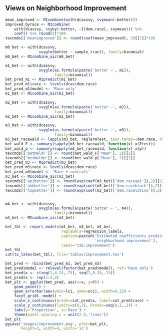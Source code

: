 ## Views on Neighborhood Improvement

```{r improvement-mean}
mean_improved <- MIcombine(with(dcassvy, svymean(~better)))
improved_byrace <- MIcombine(
    with(dcassvy, svyby(~better, ~I(dem.race), svymean))) %>%
    coef() %>% round(2)*100
texcmds[['meanimproved']] <- round(coef(mean_improved), 2)[[1]]*100
```

```{r improvement-analysis, warning=FALSE, results='hide'}
m0_bet <- with(dcassvy,
               svyglm(better ~ sample_tract), family=binomial)
m0_bet <- MIcombine_aic(m0_bet)

m1_bet <- with(dcassvy,
               svyglm(as.formula(paste('better ~', m1)), 
                      family=binomial))
bet_pred_m1 <- MIpredict(m1_bet)
bet_pred_m1$race <- levels(dcas$dem.race)
bet_pred_m1$model <- 'Race only'
m1_bet <- MIcombine_aic(m1_bet)

m2_bet <- with(dcassvy,
               svyglm(as.formula(paste('better ~', m2)),
                      family=binomial))
m2_bet <- MIcombine_aic(m2_bet)

m3_bet <- with(dcassvy,
               svyglm(as.formula(paste('better ~', m3)),
                      family=binomial))
m3_bet_racewald <- lapply(m3_bet, regTermTest, test.terms=~dem.race, df=NULL)
bet_wald_F <- summary(sapply(m3_bet_racewald, function(x) x$Ftest))
bet_wald_p <- summary(sapply(m3_bet_racewald, function(x) x$p))
texcmds[['betWaldF']] <- round(bet_wald_F['Mean'], 2)[[1]]
texcmds[['betWaldp']] <- round(bet_wald_p['Mean'], 2)[[1]]
bet_pred_m3 <- MIpredict(m3_bet)
bet_pred_m3$race <- levels(dcas$dem.race)
bet_pred_m3$model <- 'Race + controls'
m3_bet <- MIcombine_aic(m3_bet)
texcmds[['apibetter']] <- round(exp(coef(m3_bet)['dem.raceapi']),2)[[1]]
texcmds[['nhbbetter']] <- round(exp(coef(m3_bet)['dem.raceblack']),2)[[1]]
texcmds[['hspbetter']] <- round(exp(coef(m3_bet)['dem.racelatino']),2)[[1]]


m4_bet <- with(dcassvy,
               svyglm(as.formula(paste('better ~ ', m4)),
                      family=binomial))
m4_bet <- MIcombine_aic(m4_bet)
```

```{r report-better-analysis, echo=TRUE, include=TRUE}
bet_tbl <- report_models(m1_bet, m3_bet, m4_bet,
                         reglabels=regression_labels,
                         caption=paste0('Estimated coefficients predicting ',
                                        'neighborhood improvement'),
                         label='tab:improvement')
bet_tbl
cat(to_latex(bet_tbl), file='tables/improvement.tex')
```

```{r plot-improvement}
bet_pred <- rbind(bet_pred_m1, bet_pred_m3)
bet_pred$model <- relevel(factor(bet_pred$model), ref='Race only')
bet_pred$x <- c(seq(2,4.25,.75), seq(7,9.25,.75))
bet_pred$x <- rep(1:4,2)
bet_plt <- ggplot(bet_pred, aes(x=x, y=P)) + 
    geom_point() +
    geom_errorbar(aes(ymin=lci, ymax=uci), width=0.25) +
    facet_grid(.~model) +
    scale_x_continuous(breaks=sat_pred$x, label=sat_pred$race) +
    scale_y_continuous(limits=c(0,1), breaks=seq(0,1,.2)) +
    labs(y='Proportion', x='Race') +
    theme(panel.spacing.x = unit(2.5,'lines'))
bet_plt
ggsave('images/improvement.png', plot=bet_plt, 
       height=3, width=4, units='in')
```
